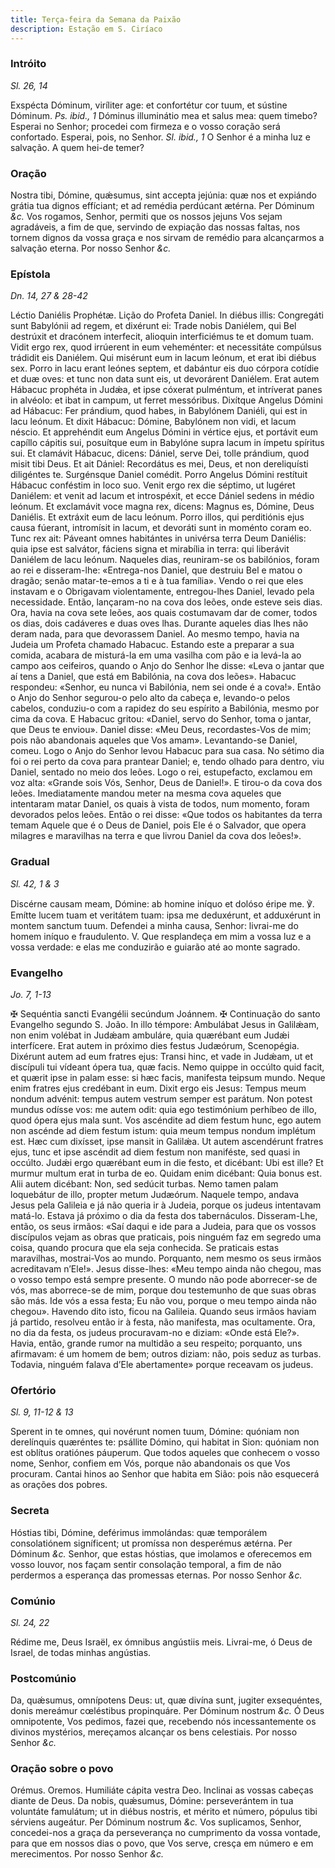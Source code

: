 ```yaml
---
title: Terça-feira da Semana da Paixão
description: Estação em S. Ciríaco
---
```


### Intróito

_Sl. 26, 14_

<div class="grid grid-cols-2 gap-5">
  <span class="text-justify">
    Exspécta Dóminum, viríliter age: et confortétur cor tuum, et sústine
    Dóminum. <em>Ps. ibid., 1</em> Dóminus illuminátio mea et salus mea: quem
    timebo?
  </span>
  <span class="text-justify">
    Esperai no Senhor; procedei com firmeza e o vosso coração será confortado.
    Esperai, pois, no Senhor. <em>Sl. ibid., 1</em> O Senhor é a minha luz e
    salvação. A quem hei-de temer?
  </span>
</div>

### Oração

<div class="grid grid-cols-2 gap-5">
  <span class="text-justify">
    Nostra tibi, Dómine, quǽsumus, sint accepta jejúnia: quæ nos et expiándo
    grátia tua dignos effíciant; et ad remédia perdúcant ætérna. Per Dóminum
    <em>&c.</em>
  </span>
  <span class="text-justify">
    Vos rogamos, Senhor, permiti que os nossos jejuns Vos sejam agradáveis, a
    fim de que, servindo de expiação das nossas faltas, nos tornem dignos da
    vossa graça e nos sirvam de remédio para alcançarmos a salvação eterna. Por
    nosso Senhor <em>&c.</em>
  </span>
</div>

### Epístola

_Dn. 14, 27 & 28-42_

<div class="grid grid-cols-2 gap-5">
  <span class="text-justify">Léctio Daniélis Prophétæ.</span>
  <span class="text-justify">Lição do Profeta Daniel.</span>
  <span class="text-justify">
    In diébus illis: Congregáti sunt Babylónii ad regem, et dixérunt ei: Trade
    nobis Daniélem, qui Bel destrúxit et dracónem interfecit, alioquin
    interficiémus te et domum tuam. Vidit ergo rex, quod irrúerent in eum
    veheménter: et necessitáte compúlsus trádidit eis Daniélem. Qui misérunt eum
    in lacum leónum, et erat ibi diébus sex. Porro in lacu erant leónes septem,
    et dabántur eis duo córpora cotídie et duæ oves: et tunc non data sunt eis,
    ut devorárent Daniélem. Erat autem Hábacuc prophéta in Judǽa, et ipse
    cóxerat pulméntum, et intríverat panes in alvéolo: et ibat in campum, ut
    ferret messóribus. Dixítque Angelus Dómini ad Hábacuc: Fer prándium, quod
    habes, in Babylónem Daniéli, qui est in lacu leónum. Et dixit Hábacuc:
    Dómine, Babylónem non vidi, et lacum néscio. Et apprehéndit eum Angelus
    Dómini in vértice ejus, et portávit eum capíllo cápitis sui, posuítque eum
    in Babylóne supra lacum in ímpetu spíritus sui. Et clamávit Hábacuc, dicens:
    Dániel, serve Dei, tolle prándium, quod misit tibi Deus. Et ait Dániel:
    Recordátus es mei, Deus, et non dereliquísti diligéntes te. Surgénsque
    Daniel comédit. Porro Angelus Dómini restítuit Hábacuc conféstim in loco
    suo. Venit ergo rex die séptimo, ut lugéret Daniélem: et venit ad lacum et
    introspéxit, et ecce Dániel sedens in médio leónum. Et exclamávit voce magna
    rex, dicens: Magnus es, Dómine, Deus Daniélis. Et extráxit eum de lacu
    leónum. Porro illos, qui perditiónis ejus causa fúerant, intromísit in
    lacum, et devoráti sunt in moménto coram eo. Tunc rex ait: Páveant omnes
    habitántes in univérsa terra Deum Daniélis: quia ipse est salvátor, fáciens
    signa et mirabília in terra: qui liberávit Daniélem de lacu leónum.
  </span>
  <span class="text-justify">
    Naqueles dias, reuniram-se os babilónios, foram ao rei e disseram-lhe:
    «Entrega-nos Daniel, que destruiu Bel e matou o dragão; senão matar-te-emos
    a ti e à tua família». Vendo o rei que eles instavam e o Obrigavam
    violentamente, entregou-lhes Daniel, levado pela necessidade. Então,
    lançaram-no na cova dos leões, onde esteve seis dias. Ora, havia na cova
    sete leões, aos quais costumavam dar de comer, todos os dias, dois cadáveres
    e duas oves lhas. Durante aqueles dias lhes não deram nada, para que
    devorassem Daniel. Ao mesmo tempo, havia na Judeia um Profeta chamado
    Habacuc. Estando este a preparar a sua comida, acabara de misturá-la em uma
    vasilha com pão e ia levá-la ao campo aos ceifeiros, quando o Anjo do Senhor
    lhe disse: «Leva o jantar que aí tens a Daniel, que está em Babilónia, na
    cova dos leões». Habacuc respondeu: «Senhor, eu nunca vi Babilónia, nem sei
    onde é a cova!». Então o Anjo do Senhor segurou-o pelo alto da cabeça e,
    levando-o pelos cabelos, conduziu-o com a rapidez do seu espírito a
    Babilónia, mesmo por cima da cova. E Habacuc gritou: «Daniel, servo do
    Senhor, toma o jantar, que Deus te enviou». Daniel disse: «Meu Deus,
    recordastes-Vos de mim; pois não abandonais aqueles que Vos amam».
    Levantando-se Daniel, comeu. Logo o Anjo do Senhor levou Habacuc para sua
    casa. No sétimo dia foi o rei perto da cova para prantear Daniel; e, tendo
    olhado para dentro, viu Daniel, sentado no meio dos leões. Logo o rei,
    estupefacto, exclamou em voz alta: «Grande sois Vós, Senhor, Deus de
    Daniel!». E tirou-o da cova dos leões. Imediatamente mandou meter na mesma
    cova aqueles que intentaram matar Daniel, os quais à vista de todos, num
    momento, foram devorados pelos leões. Então o rei disse: «Que todos os
    habitantes da terra temam Aquele que é o Deus de Daniel, pois Ele é o
    Salvador, que opera milagres e maravilhas na terra e que livrou Daniel da
    cova dos leões!».
  </span>
</div>

### Gradual

_Sl. 42, 1 & 3_

<div class="grid grid-cols-2 gap-5">
  <span class="text-justify">
    Discérne causam meam, Dómine: ab homine iníquo et dolóso éripe me. ℣. Emítte
    lucem tuam et veritátem tuam: ipsa me deduxérunt, et adduxérunt in montem
    sanctum tuum.
  </span>
  <span class="text-justify">
    Defendei a minha causa, Senhor: livrai-me do homem iníquo e fraudulento. V.
    Que resplandeça em mim a vossa luz e a vossa verdade: e elas me conduzirão e
    guiarão até ao monte sagrado.
  </span>
</div>

### Evangelho

_Jo. 7, 1-13_

<div class="grid grid-cols-2 gap-5">
  <span class="text-justify">
    <span class="text-red-500">&#10016;</span> Sequéntia sancti Evangélii
    secúndum Joánnem.
  </span>
  <span class="text-justify">
    <span class="text-red-500">&#10016;</span> Continuação do santo Evangelho
    segundo S. João.
  </span>
  <span class="text-justify">
    In illo témpore: Ambulábat Jesus in Galilǽam, non enim volébat in Judǽam
    ambuláre, quia quærébant eum Judǽi interfícere. Erat autem in próximo dies
    festus Judæórum, Scenopégia. Dixérunt autem ad eum fratres ejus: Transi
    hinc, et vade in Judǽam, ut et discípuli tui vídeant ópera tua, quæ facis.
    Nemo quippe in occúlto quid facit, et quærit ipse in palam esse: si hæc
    facis, manifesta teipsum mundo. Neque enim fratres ejus credébant in eum.
    Dixit ergo eis Jesus: Tempus meum nondum advénit: tempus autem vestrum
    semper est parátum. Non potest mundus odísse vos: me autem odit: quia ego
    testimónium perhíbeo de illo, quod ópera ejus mala sunt. Vos ascéndite ad
    diem festum hunc, ego autem non ascénde ad diem festum istum: quia meum
    tempus nondum implétum est. Hæc cum dixísset, ipse mansit in Galilǽa. Ut
    autem ascendérunt fratres ejus, tunc et ipse ascéndit ad diem festum non
    maniféste, sed quasi in occúlto. Judǽi ergo quærébant eum in die festo, et
    dicébant: Ubi est ille? Et murmur multum erat in turba de eo. Quidam enim
    dicébant: Quia bonus est. Alii autem dicébant: Non, sed sedúcit turbas. Nemo
    tamen palam loquebátur de illo, propter metum Judæórum.
  </span>
  <span class="text-justify">
    Naquele tempo, andava Jesus pela Galileia e já não queria ir à Judeia,
    porque os judeus intentavam matá-lo. Estava já próximo o dia da festa dos
    tabernáculos. Disseram-Lhe, então, os seus irmãos: «Saí daqui e ide para a
    Judeia, para que os vossos discípulos vejam as obras que praticais, pois
    ninguém faz em segredo uma coisa, quando procura que ela seja conhecida. Se
    praticais estas maravilhas, mostrai-Vos ao mundo. Porquanto, nem mesmo os
    seus irmãos acreditavam n’Ele!». Jesus disse-lhes: «Meu tempo ainda não
    chegou, mas o vosso tempo está sempre presente. O mundo não pode
    aborrecer-se de vós, mas aborrece-se de mim, porque dou testemunho de que
    suas obras são más. Ide vós a essa festa; Eu não vou, porque o meu tempo
    ainda não chegou». Havendo dito isto, ficou na Galileia. Quando seus irmãos
    haviam já partido, resolveu então ir à festa, não manifesta, mas
    ocultamente. Ora, no dia da festa, os judeus procuravam-no e diziam: «Onde
    está Ele?». Havia, então, grande rumor na multidão a seu respeito;
    porquanto, uns afirmavam: é um homem de bem; outros diziam: não, pois seduz
    as turbas. Todavia, ninguém falava d’Ele abertamente» porque receavam os
    judeus.
  </span>
</div>

### Ofertório

_Sl. 9, 11-12 & 13_

<div class="grid grid-cols-2 gap-5">
  <span class="text-justify">
    Sperent in te omnes, qui novérunt nomen tuum, Dómine: quóniam non
    derelínquis quæréntes te: psállite Dómino, qui habitat in Sion: quóniam non
    est oblítus oratiónes páuperum.
  </span>
  <span class="text-justify">
    Que todos aqueles que conhecem o vosso nome, Senhor, confiem em Vós, porque
    não abandonais os que Vos procuram. Cantai hinos ao Senhor que habita em
    Sião: pois não esquecerá as orações dos pobres.
  </span>
</div>

### Secreta

<div class="grid grid-cols-2 gap-5">
  <span class="text-justify">
    Hóstias tibi, Dómine, deférimus immolándas: quæ temporálem consolatiónem
    signíficent; ut promíssa non desperémus ætérna. Per Dóminum <em>&c.</em>
  </span>
  <span class="text-justify">
    Senhor, que estas hóstias, que imolamos e oferecemos em vosso louvor, nos
    façam sentir consolação temporal, a fim de não perdermos a esperança das
    promessas eternas. Por nosso Senhor <em>&c.</em>
  </span>
</div>

### Comúnio

_Sl. 24, 22_

<div class="grid grid-cols-2 gap-5">
  <span class="text-justify">
    Rédime me, Deus Israël, ex ómnibus angústiis meis.
  </span>
  <span class="text-justify">
    Livrai-me, ó Deus de Israel, de todas minhas angústias.
  </span>
</div>

### Postcomúnio

<div class="grid grid-cols-2 gap-5">
  <span class="text-justify">
    Da, quǽsumus, omnípotens Deus: ut, quæ divína sunt, jugiter exsequéntes,
    donis mereámur cœléstibus propinquáre. Per Dóminum nostrum <em>&c.</em>
  </span>
  <span class="text-justify">
    Ó Deus omnipotente, Vos pedimos, fazei que, recebendo nós incessantemente os
    divinos mystérios, mereçamos alcançar os bens celestiais. Por nosso Senhor
    <em>&c.</em>
  </span>
</div>

### Oração sobre o povo

<div class="grid grid-cols-2 gap-5">
  <span class="text-red-500 text-center">Orémus.</span>
  <span class="text-red-500 text-center">Oremos.</span>
  <span class="text-justify">Humiliáte cápita vestra Deo.</span>
  <span class="text-justify">Inclinai as vossas cabeças diante de Deus.</span>
  <span class="text-justify">
    Da nobis, quǽsumus, Dómine: perseverántem in tua voluntáte famulátum; ut in
    diébus nostris, et mérito et número, pópulus tibi sérviens augeátur. Per
    Dóminum nostrum <em>&c.</em>
  </span>
  <span class="text-justify">
    Vos suplicamos, Senhor, concedei-nos a graça da perseverança no cumprimento
    da vossa vontade, para que em nossos dias o povo, que Vos serve, cresça em
    número e em merecimentos. Por nosso Senhor <em>&c.</em>
  </span>
</div>
